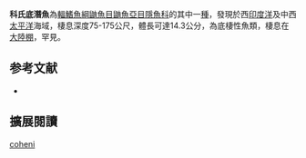 {{Speciesbox
| image = 
| image_width = 250px
| status = NE
| status_system = IUCN3.1
| genus = Echiodon
| species = coheni
| authority = [[Williams|Williams]], 1984
| synonyms = 
}}
'''科氏底潛魚'''為[[輻鰭魚綱|輻鰭魚綱]][[鼬魚目|鼬魚目]][[鼬魚亞目|鼬魚亞目]][[隱魚科|隱魚科]]的其中一[[種|種]]，發現於西[[印度洋|印度洋]]及中西[[太平洋|太平洋]]海域，棲息深度75-175公尺，體長可達14.3公分，為底棲性魚類，棲息在[[大陸棚|大陸棚]]，罕見。

== 参考文献 ==
{{reflist}}
*{{FishBase_species|genus=Echiodon|species=coheni|year=2012|month=7}}

== 擴展閱讀 == 
{{refbegin}}
{{wikispecies-inline|Echiodon coheni|科氏底潛魚}}
{{refend}}
{{Taxonbar|from=Q601442}}

[[Category:底潛魚屬|coheni]]


{{魚類小作品}}